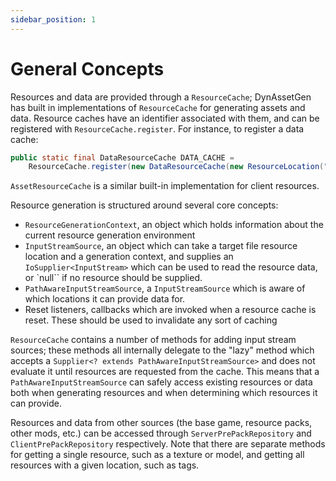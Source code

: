 ```yaml
---
sidebar_position: 1
---
```


# General Concepts

Resources and data are provided through a `ResourceCache`; DynAssetGen has built in implementations of `ResourceCache` for 
generating assets and data. Resource caches have an identifier associated with them, and can be registered with `ResourceCache.register`. For instance, to register a data cache:

```java
public static final DataResourceCache DATA_CACHE =
    ResourceCache.register(new DataResourceCache(new ResourceLocation("my_mod", "data")));
```

`AssetResourceCache` is a similar built-in implementation for client resources.

Resource generation is structured around several core concepts:
* `ResourceGenerationContext`, an object which holds information about the current resource generation environment
* `InputStreamSource`, an object which can take a target file resource location and a generation context, and supplies an
  `IoSupplier<InputStream>` which can be used to read the resource data, or `null`` if no resource should be supplied.
* `PathAwareInputStreamSource`, a `InputStreamSource` which is aware of which locations it can provide data for.
* Reset listeners, callbacks which are invoked when a resource cache is reset. These should be used to invalidate any sort of
  caching

`ResourceCache` contains a number of methods for adding input stream sources; these methods all
internally delegate to the "lazy" method which accepts a `Supplier<? extends PathAwareInputStreamSource>` and does not
evaluate it until resources are requested from the cache. This means that a `PathAwareInputStreamSource` can safely access
existing resources or data both when generating resources and when determining which resources it can provide.

Resources and data from other sources (the base game, resource packs, other mods, etc.) can be accessed through
`ServerPrePackRepository` and `ClientPrePackRepository` respectively. Note that there are separate methods for getting a
single resource, such as a texture or model, and getting all resources with a given location, such as tags.
